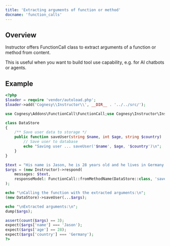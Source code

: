 ```yaml
---
title: 'Extracting arguments of function or method'
docname: 'function_calls'
---
```


## Overview

Instructor offers FunctionCall class to extract arguments of a function
or method from content.

This is useful when you want to build tool use capability, e.g. for AI
chatbots or agents.


## Example

```php
<?php
$loader = require 'vendor/autoload.php';
$loader->add('Cognesy\\Instructor\\', __DIR__ . '../../src/');

use Cognesy\Addons\FunctionCall\FunctionCall;use Cognesy\Instructor\Instructor;

class DataStore
{
    /** Save user data to storage */
    public function saveUser(string $name, int $age, string $country) : void {
        // Save user to database
        echo "Saving user ... saveUser('$name', $age, '$country')\n";
    }
}

$text = "His name is Jason, he is 28 years old and he lives in Germany.";
$args = (new Instructor)->respond(
    messages: $text,
    responseModel: FunctionCall::fromMethodName(DataStore::class, 'saveUser'),
);

echo "\nCalling the function with the extracted arguments:\n";
(new DataStore)->saveUser(...$args);

echo "\nExtracted arguments:\n";
dump($args);

assert(count($args) == 3);
expect($args['name'] === 'Jason');
expect($args['age'] == 28);
expect($args['country'] === 'Germany');
?>
```
